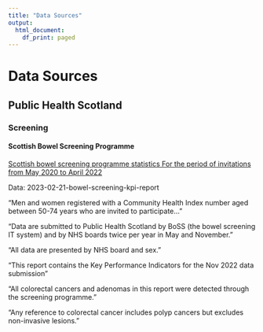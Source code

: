 ```yaml
---
title: "Data Sources"
output:
  html_document:
    df_print: paged
---
```

# Data Sources

## Public Health Scotland

### Screening

#### Scottish Bowel Screening Programme
[Scottish bowel screening programme statistics For the period of invitations from May 2020 to April 2022](https://publichealthscotland.scot/publications/scottish-bowel-screening-programme-statistics/scottish-bowel-screening-programme-statistics-for-the-period-of-invitations-from-may-2020-to-april-2022/)

Data: 2023-02-21-bowel-screening-kpi-report

"Men and women registered with a Community Health Index number aged between 50-74 years who are invited to participate..."

"Data are submitted to Public Health Scotland by BoSS (the bowel screening IT system) and by NHS boards twice per year in May and November. "

"All data are presented by NHS board and sex. "

"This report contains the Key Performance Indicators for the Nov 2022 data submission"

"All colorectal cancers and adenomas in this report were detected through the screening programme."

"Any reference to colorectal cancer includes polyp cancers but excludes non-invasive lesions."